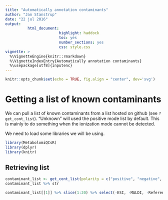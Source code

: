 ```yaml
---
title: "Automatically annotation contaminants"
author: "Jan Stanstrup"
date: "22 jul 2016"
output:
          html_document:
                        highlight: haddock
                        toc: yes
                        number_sections: yes
                        css: style.css
vignette: >
  %\VignetteEngine{knitr::rmarkdown}
  %\VignetteIndexEntry{Automatically annotation contaminants}
  %\usepackage[utf8]{inputenc}
---
```


```r
knitr::opts_chunk$set(echo = TRUE, fig.align = "center", dev='svg')
```

# Getting a list of known contaminants

We can pull a list of known contaminants from a list hosted on github (see `?get_cont_list`).
"Unknown" will used the positive mode list by default. This is mainly to do something when the ionization mode cannot be detected.


We need to load some libraries we will be using.

```r
library(MetabolomiQCsR)
library(dplyr)
library(knitr)
```


## Retrieving list
```r
contaminant_list <- get_cont_list(polarity = c("positive", "negative", "unknown"))
contaminant_list %>% str
```


```r
contaminant_list[[1]] %>% slice(1:20) %>% select(-ESI, -MALDI, -References) %>% kable
```






